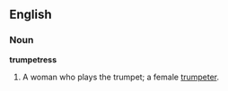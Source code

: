 ==English==

===Noun===
'''trumpetress'''

# {{rare}} A woman who plays the trumpet; a female [[trumpeter]].